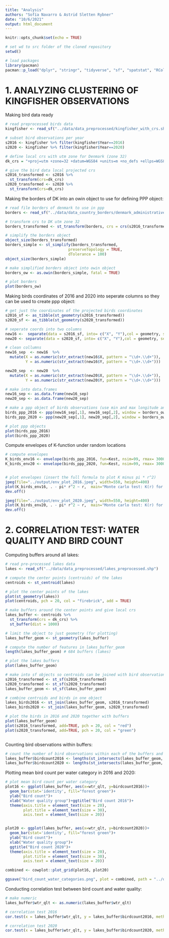 ```yaml
---
title: "Analysis"
authors: "Sofía Navarro & Astrid Sletten Rybner"
date: "10/6/2021"
output: html_document
---
```


```r
knitr::opts_chunk$set(echo = TRUE)
```


```r
# set wd to src folder of the cloned repository
setwd() 

# load packages 
library(pacman)
pacman::p_load("dplyr", "stringr", "tidyverse", "sf", "spatstat", "RColorBrewer", "ggplot2", "cowplot", "spatstat", "pryr")

```

# 1. ANALYZING CLUSTERING OF KINGFISHER OBSERVATIONS

Making bird data ready
```r
# read preprocessed birds data
kingfisher <- read_sf("../data/data_preprocessed/kingfisher_with_crs.shp")

# subset bird observations per year
s2016 <- kingfisher %>% filter(kingfisher$Year==2016)
s2020 <- kingfisher %>% filter(kingfisher$Year==2020)

# define local crs with utm zone for Denmark (zone 32)
dk_crs = "+proj=utm +zone=32 +datum=WGS84 +units=m +no_defs +ellps=WGS84 +towgs84=0,0,0"

# give the bird data local projected crs
s2016_transformed <- s2016 %>%
  st_transform(crs=dk_crs)
s2020_transformed <- s2020 %>%
  st_transform(crs=dk_crs)

```


Making the borders of DK into an owin object to use for defining PPP object:
```r

# read file borders of denmark to use in ppp
borders <- read_sf("../data/data_country_borders/denmark_administrative_boundaries_province_polygon.shp")

# transform crs to DK utm zone 32
borders_transformed <- st_transform(borders, crs = crs(s2016_transformed))

# simplify the borders object 
object_size(borders_transformed)
borders_simple <- st_simplify(borders_transformed, 
                            preserveTopology = TRUE, 
                            dTolerance = 100)
object_size(borders_simple)

# make simplified borders object into owin object
borders_ow <- as.owin(borders_simple, fatal = TRUE)

# plot borders 
plot(borders_ow)

```


Making birds coordinates of 2016 and 2020 into seperate columns so they can be used to create ppp object:
```r
# get just the coordinates of the projected birds coordinates
s2016_sf <- as_tibble(st_geometry(s2016_transformed))
s2020_sf <- as_tibble(st_geometry(s2020_transformed))

# seperate coords into two columns
new16 <-  separate(data = s2016_sf, into= c("X", "Y"),col = geometry, sep = ",")
new20 <- separate(data = s2020_sf, into= c("X", "Y"),col = geometry, sep = ",")

# clean collumns
new16_sep  <- new16  %>% 
  mutate(X = as.numeric(str_extract(new16$X, pattern = "\\d+.\\d+")), 
         Y = as.numeric(str_extract(new16$Y, pattern = "\\d+.\\d+")))

new20_sep  <- new20  %>% 
  mutate(X = as.numeric(str_extract(new20$X, pattern = "\\d+.\\d+")), 
         Y = as.numeric(str_extract(new20$Y, pattern = "\\d+.\\d+")))

# make into data.frames
new16_sep <- as.data.frame(new16_sep)
new20_sep <- as.data.frame(new20_sep)

# make a ppp object of birds observations (use min and max longitude and latitude)
birds_ppp_2016 <- ppp(new16_sep[,1], new16_sep[,2], window = borders_ow)
birds_ppp_2020 <- ppp(new20_sep[,1], new20_sep[,2], window = borders_ow)

# plot ppp objects
plot(birds_ppp_2016)
plot(birds_ppp_2020)

```


Compute envelopes of K-function under random locations
```r
# compute envelopes 
K_birds_env16 <- envelope(birds_ppp_2016, fun=Kest, nsim=99, rmax= 30000, correction = "border")
K_birds_env20 <- envelope(birds_ppp_2020, fun=Kest, nsim=99, rmax= 30000, correction = "border")


# plot envelopes (insert the full formula to plot K minus pi * r^2)
jpeg(file="../output/env_plot_2016.jpeg", width=550, height=400)
plot(K_birds_env16, . - pi* r^2 ~ r,  main="Monte carlo test: K(r) for 2016")
dev.off()

jpeg(file="../output/env_plot_2020.jpeg", width=550, height=400)
plot(K_birds_env20, . - pi* r^2 ~ r,  main="Monte carlo test: K(r) for 2020")
dev.off()

```


# 2. CORRELATION TEST: WATER QUALITY AND BIRD COUNT

Computing buffers around all lakes:
```r
# read pre-processed lakes data
lakes <- read_sf("../data/data_preprocessed/lakes_preprocessed.shp")

# compute the center points (centroids) of the lakes
centroids <- st_centroid(lakes)

# plot the center points of the lakes
plot(st_geometry(lakes))
plot(centroids, pch = 20, col = "firebrick", add = TRUE)

# make buffers around the center points and give local crs
lakes_buffer <- centroids %>% 
  st_transform(crs = dk_crs) %>% 
  st_buffer(dist = 1000)

# limit the object to just geometry (for plotting)
lakes_buffer_geom <- st_geometry(lakes_buffer)

# compute the number of features in lakes_buffer_geom
length(lakes_buffer_geom) # 684 buffers (lakes)

# plot the lakes buffers
plot(lakes_buffer_geom)

# make into sf objects so centroids can be joined with bird observations
s2016_transformed <- st_sf(s2016_transformed)
s2020_transformed <- st_sf(s2020_transformed)
lakes_buffer_geom <- st_sf(lakes_buffer_geom)

# combine centroids and birds in one object 
lakes_birds2016 <- st_join(lakes_buffer_geom, s2016_transformed)
lakes_birds2020 <- st_join(lakes_buffer_geom, s2020_transformed)

# plot the birds in 2016 and 2020 together with buffers
plot(lakes_buffer_geom)
plot(s2016_transformed, add=TRUE, pch = 20, col = "red")
plot(s2020_transformed, add=TRUE, pch = 20, col = "green")



```

Counting bird observations within buffers:
```r
# count the number of bird observations within each of the buffers and add this count to the lakes_buffer data frame
lakes_buffer$birdcount2016 <- lengths(st_intersects(lakes_buffer_geom, s2016_transformed))
lakes_buffer$birdcount2020 <- lengths(st_intersects(lakes_buffer_geom, s2020_transformed))

```

Plotting mean bird count per water category in 2016 and 2020:
```r

# plot mean bird count per water category 
plot16 <- ggplot(lakes_buffer, aes(x=wtr_qlt, y=birdcount2016))+
  geom_bar(stat='identity', fill="forest green")+
  ylab("Bird count")+
  xlab("Water quality group")+ggtitle("Bird count 2016")+
  theme(axis.title = element_text(size = 20), 
        plot.title = element_text(size = 30),
        axis.text = element_text(size = 20)) 


plot20 <- ggplot(lakes_buffer, aes(x=wtr_qlt, y=birdcount2020))+
  geom_bar(stat='identity', fill="forest green")+
  ylab("Bird count")+
  xlab("Water quality group")+
  ggtitle("Bird count 2020")+
  theme(axis.title = element_text(size = 20), 
        plot.title = element_text(size = 30),
        axis.text = element_text(size = 20)) 

combined <- cowplot::plot_grid(plot16, plot20)

ggsave("bird_count_water_categories.png", plot = combined, path = "../output/", width = 12, height = 6, dpi = 300)

```

Conducting correlation test between bird count and water quality: 
```r
# make numeric 
lakes_buffer$wtr_qlt <- as.numeric(lakes_buffer$wtr_qlt)

# correlation test 2016
cor.test(x = lakes_buffer$wtr_qlt, y = lakes_buffer$birdcount2016, method = "pearson")

# correlation test 2020
cor.test(x = lakes_buffer$wtr_qlt, y = lakes_buffer$birdcount2020, method = "pearson")
```

